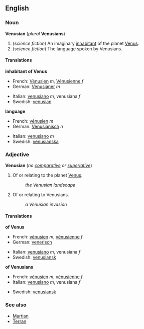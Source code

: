 ==English==
===Noun===
'''Venusian''' (''plural'' '''Venusians''')
#(''science fiction'') An imaginary [[inhabitant]] of the planet [[Venus]].
#(''science fiction'') The language spoken by Venusians.

====Translations====

'''inhabitant of Venus'''
{{top}}
*French: [[Vénusien]] ''m'', [[Vénusienne]] ''f''
*German: [[Venusianer]] ''m''
{{mid}}
*Italian: [[venusiano]] ''m'', venusiana ''f''
*Swedish: [[venusian]]
{{bottom}}

'''language'''
{{top}}
*French: [[vénusien]] ''m''
*German: [[Venusianisch]] ''n''
{{mid}}
*Italian: [[venusiano]] ''m''
*Swedish: [[venusianska]]
{{bottom}}

===Adjective===
'''Venusian''' (''no [[comparative]] or [[superlative]]'')

#Of or relating to the planet [[Venus]].
#:''the Venusian landscape''
#Of or relating to Venusians.
#:''a Venusian invasion''

====Translations====

'''of Venus'''
{{top}}
*French: [[vénusien]] ''m'', [[vénusienne]] ''f''
*German: [[venerisch]]
{{mid}}
*Italian: [[venusiano]] ''m'', venusiana ''f''
*Swedish: [[venusiansk]]
{{bottom}}

'''of Venusians'''
{{top}}
*French: [[vénusien]] ''m'', [[vénusienne]] ''f''
*Italian: [[venusiano]] ''m'', venusiana ''f''
{{mid}}
*Swedish: [[venusiansk]]
{{bottom}}

===See also===
*[[Martian]]
*[[Terran]]